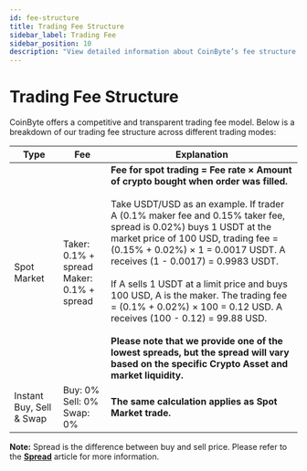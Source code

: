 ```yaml
---
id: fee-structure
title: Trading Fee Structure
sidebar_label: Trading Fee
sidebar_position: 10
description: "View detailed information about CoinByte’s fee structure for Spot Market, Instant Buy, Sell."
---
```



# **Trading Fee Structure**

CoinByte offers a competitive and transparent trading fee model. Below is a breakdown of our trading fee structure across different trading modes:

<!-- 使用 ResponsiveTable 组件来包裹表格 -->
<ResponsiveTable>
  <table style={{borderCollapse: 'collapse', width: '100%', fontSize: '0.95rem'}}>
    <thead>
      <tr style={{backgroundColor: '#01c19a', color: '#fff', fontWeight: 'bold', textAlign: 'center'}}>
        <th style={{padding: '12px 10px', whiteSpace: 'nowrap'}}>Type</th>
        <th style={{padding: '12px 10px', whiteSpace: 'nowrap'}}>Fee</th>
        <th style={{padding: '12px 10px', textAlign: 'left'}}>Explanation</th>
      </tr>
    </thead>
    <tbody>
      <tr style={{backgroundColor: '#fff'}}>
        <td style={{padding: '12px 10px', border: '1px solid #ddd', verticalAlign: 'middle', whiteSpace: 'nowrap'}}>
          Spot Market
        </td>
        <td style={{padding: '12px 10px', border: '1px solid #ddd', verticalAlign: 'middle', whiteSpace: 'nowrap'}}>
          Taker: 0.1% + spread  
          <br/>
          Maker: 0.1% + spread
        </td>
        <td style={{padding: '12px 10px', border: '1px solid #ddd', fontSize: '0.92rem'}}>
          <strong>Fee for spot trading = Fee rate × Amount of crypto bought when order was filled.</strong>
          <br/><br/>
          Take USDT/USD as an example. If trader A (0.1% maker fee and 0.15% taker fee, spread is 0.02%) buys 1 USDT at the market price of 100 USD, trading fee = (0.15% + 0.02%) × 1 = 0.0017 USDT. A receives (1 - 0.0017) = 0.9983 USDT.
          <br/><br/>
          If A sells 1 USDT at a limit price and buys 100 USD, A is the maker. The trading fee = (0.1% + 0.02%) × 100 = 0.12 USD. A receives (100 - 0.12) = 99.88 USD.
          <br/><br/>
          <strong>Please note that we provide one of the lowest spreads, but the spread will vary based on the specific Crypto Asset and market liquidity.</strong>
        </td>
      </tr>
      <tr style={{backgroundColor: '#f6fafa'}}>
        <td style={{padding: '12px 10px', border: '1px solid #ddd', verticalAlign: 'middle', whiteSpace: 'nowrap'}}>
          Instant Buy, Sell & Swap
        </td>
        <td style={{padding: '12px 10px', border: '1px solid #ddd', verticalAlign: 'middle', whiteSpace: 'nowrap'}}>
          Buy: 0%  
          <br/>
          Sell: 0%  
          <br/>
          Swap: 0%
        </td>
        <td style={{padding: '12px 10px', border: '1px solid #ddd', fontSize: '0.95rem'}}>
          <strong>The same calculation applies as Spot Market trade.</strong>
        </td>
      </tr>
    </tbody>
  </table>
</ResponsiveTable>

<InfoBox>
<strong>Note:</strong> Spread is the difference between buy and sell price. Please refer to the <a href="/docs/trading/FAQ/spread"><strong>Spread</strong></a> article for more information.
</InfoBox>

<RelatedArticles category="user-guide" />
